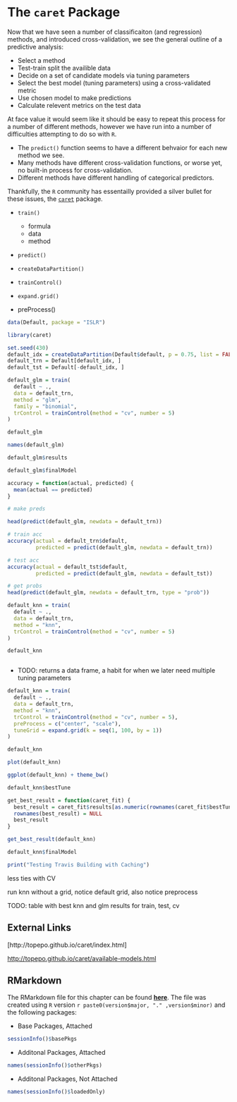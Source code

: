 # The `caret` Package

Now that we have seen a number of classificaiton (and regression) methods, and introduced cross-validation, we see the general outline of a predictive analysis:

- Select a method
- Test-train split the availible data
- Decide on a set of candidate models via tuning parameters
- Select the best model (tuning parameters) using a cross-validated metric
- Use chosen model to make predictions
- Calculate relevent metrics on the test data

At face value it would seem like it should be easy to repeat this process for a number of different methods, however we have run into a number of difficulties attempting to do so with `R`.

- The `predict()` function seems to have a different behvaior for each new method we see.
- Many methods have different cross-validation functions, or worse yet, no built-in process for cross-validation.
- Different methods have different handling of categorical predictors.

Thankfully, the `R` community has essentailly provided a silver bullet for these issues, the [`caret`](http://topepo.github.io/caret/) package.

- `train()`
    - formula
    - data
    - method
    
- `predict()`



- `createDataPartition()`
- `trainControl()`


- `expand.grid()`

- preProcess()


```r
data(Default, package = "ISLR")
```

```r
library(caret)
```

```r
set.seed(430)
default_idx = createDataPartition(Default$default, p = 0.75, list = FALSE)
default_trn = Default[default_idx, ]
default_tst = Default[-default_idx, ]
```

```r
default_glm = train(
  default ~ .,
  data = default_trn,
  method = "glm",
  family = "binomial",
  trControl = trainControl(method = "cv", number = 5)
)
```

```r
default_glm
```


```r
names(default_glm)
```



```r
default_glm$results
```


```r
default_glm$finalModel
```

```r
accuracy = function(actual, predicted) {
  mean(actual == predicted)
}
```

```r
# make preds

head(predict(default_glm, newdata = default_trn))
```



```r
# train acc
accuracy(actual = default_trn$default,
         predicted = predict(default_glm, newdata = default_trn))
```

```r
# test acc
accuracy(actual = default_tst$default,
         predicted = predict(default_glm, newdata = default_tst))
```



```r
# get probs
head(predict(default_glm, newdata = default_trn, type = "prob"))
```















```r
default_knn = train(
  default ~ .,
  data = default_trn,
  method = "knn",
  trControl = trainControl(method = "cv", number = 5)
)
```





```r
default_knn
```





```r

```





- TODO: returns a data frame, a habit for when we later need multiple tuning parameters

```r
default_knn = train(
  default ~ .,
  data = default_trn,
  method = "knn",
  trControl = trainControl(method = "cv", number = 5),
  preProcess = c("center", "scale"),
  tuneGrid = expand.grid(k = seq(1, 100, by = 1))
)
```


```r
default_knn
```



```r
plot(default_knn)
```



```r
ggplot(default_knn) + theme_bw()
```






```r
default_knn$bestTune
```


```r
get_best_result = function(caret_fit) {
  best_result = caret_fit$results[as.numeric(rownames(caret_fit$bestTune)), ]
  rownames(best_result) = NULL
  best_result
}
```

```r
get_best_result(default_knn)
```



```r
default_knn$finalModel
```



```r
print("Testing Travis Building with Caching")
```







less ties with CV

run knn without a grid, notice default grid, also notice preprocess


TODO: table with best knn and glm results for train, test, cv



## External Links


[http://topepo.github.io/caret/index.html]

[http://topepo.github.io/caret/available-models.html]()


## RMarkdown

The RMarkdown file for this chapter can be found [**here**](13-caret.Rmd.Rmd). The file was created using `R` version `r paste0(version$major, "." ,version$minor)` and the following packages:

- Base Packages, Attached

```r
sessionInfo()$basePkgs
```

- Additonal Packages, Attached

```r
names(sessionInfo()$otherPkgs)
```

- Additonal Packages, Not Attached

```r
names(sessionInfo()$loadedOnly)
```




